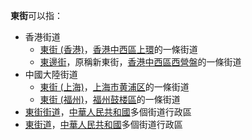 {{方位街道}}
'''東街'''可以指：
*香港街道
**[[東街_(香港)|東街 (香港)]]，[[香港|香港]][[中西區_(香港)|中西區]][[上環|上環]]的一條街道
**[[東邊街|東邊街]]，原稱新東街，[[香港|香港]][[中西區_(香港)|中西區]][[西營盤|西營盤]]的一條街道
*中國大陸街道
**[[東街_(上海)|東街 (上海)]]，[[上海市|上海市]][[黄浦区|黄浦区]]的一條街道
**[[東街_(福州)|東街 (福州)]]，[[福州|福州]][[鼓楼区_(福州市)|鼓楼區]]的一條街道
*[[東街街道|東街街道]]，[[中華人民共和國|中華人民共和國]]多個街道行政區
*[[東街道|東街道]]，[[中華人民共和國|中華人民共和國]]多個街道行政區

{{disambig|Cat=三字路名消歧义}}